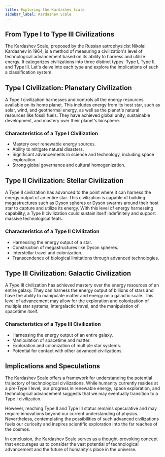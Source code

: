 ```yaml
---
title: Exploring the Kardashev Scale
sidebar_label: Kardashev Scale
---
```


## From Type I to Type III Civilizations

The Kardashev Scale, proposed by the Russian astrophysicist Nikolai Kardashev in 1964, is a method of measuring a civilization's level of technological advancement based on its ability to harness and utilize energy. It categorizes civilizations into three distinct types: Type I, Type II, and Type III. Let's delve into each type and explore the implications of such a classification system.

## Type I Civilization: Planetary Civilization

A Type I civilization harnesses and controls all the energy resources available on its home planet. This includes energy from its host star, such as solar, wind, and geothermal energy, as well as the planet's natural resources like fossil fuels. They have achieved global unity, sustainable development, and mastery over their planet's biosphere.

### Characteristics of a Type I Civilization

- Mastery over renewable energy sources.
- Ability to mitigate natural disasters.
- Significant advancements in science and technology, including space exploration.
- Strong global governance and cultural homogenization.

## Type II Civilization: Stellar Civilization

A Type II civilization has advanced to the point where it can harness the energy output of an entire star. This civilization is capable of building megastructures such as Dyson spheres or Dyson swarms around their host star to capture and utilize its energy. With this level of energy harnessing capability, a Type II civilization could sustain itself indefinitely and support massive technological feats.

### Characteristics of a Type II Civilization

- Harnessing the energy output of a star.
- Construction of megastructures like Dyson spheres.
- Interstellar travel and colonization.
- Transcendence of biological limitations through advanced technologies.

## Type III Civilization: Galactic Civilization

A Type III civilization has achieved mastery over the energy resources of an entire galaxy. They can harness the energy output of billions of stars and have the ability to manipulate matter and energy on a galactic scale. This level of advancement may allow for the exploration and colonization of multiple star systems, intergalactic travel, and the manipulation of spacetime itself.

### Characteristics of a Type III Civilization

- Harnessing the energy output of an entire galaxy.
- Manipulation of spacetime and matter.
- Exploration and colonization of multiple star systems.
- Potential for contact with other advanced civilizations.

## Implications and Speculations

The Kardashev Scale offers a framework for understanding the potential trajectory of technological civilizations. While humanity currently resides at a pre-Type I level, our progress in renewable energy, space exploration, and technological advancement suggests that we may eventually transition to a Type I civilization.

However, reaching Type II and Type III status remains speculative and may require innovations beyond our current understanding of physics. Nevertheless, contemplating the possibilities of such advanced civilizations fuels our curiosity and inspires scientific exploration into the far reaches of the cosmos.

In conclusion, the Kardashev Scale serves as a thought-provoking concept that encourages us to consider the vast potential of technological advancement and the future of humanity's place in the universe.

